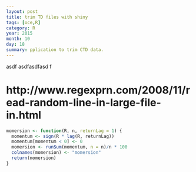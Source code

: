 ```yaml
---
layout: post
title: trim TD files with shiny
tags: [oce,R]
category: R
year: 2015
month: 10
day: 18
summary: pplication to trim CTD data.
---
```


asdf asdfasdfasd
f

# http://www.regexprn.com/2008/11/read-random-line-in-large-file-in.html
```r
momersion <- function(R, n, returnLag = 1) {
  momentum <- sign(R * lag(R, returnLag))
  momentum[momentum < 0] <- 0
  momersion <- runSum(momentum, n = n)/n * 100
  colnames(momersion) <- "momersion"
  return(momersion)
}

```


